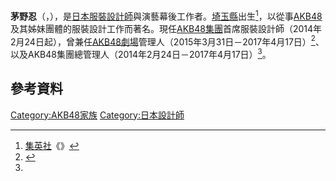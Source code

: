 {{藝人
|姓名 = 茅野忍
|原名 = {{lang|ja|茅野 しのぶ}}
|類型 = 幕後
|國籍 = {{JPN}}
|出生日期 = {{birth date and age|1982|07|09}}
|逝世日期 = 
|逝世地點 = 
|職業 = [[服裝設計師|服裝設計師]]、[[AKB48集團|AKB48集團]]營運方人員
|語言 = 日語
|出道日期 = 2005年12月8日
|經紀公司 = [[office48|office48]]、osare company（{{lang|ja|オサレカンパニー}}）
|相關團體 = [[AKB48|AKB48]]<br/>[[SDN48|SDN48]]<br/>[[SKE48|SKE48]]<br/>[[NMB48|NMB48]]<br/>[[HKT48|HKT48]]<br/>[[NGT48|NGT48]]<br/>[[STU48|STU48]]
}}
'''茅野忍'''（{{jpn|j=茅野 しのぶ|hg=かやのしのぶ|rm=Kayano Shinobu|f=y}}，{{bd|1982年|07月9日}}），是[[日本|日本]][[服裝設計師|服裝設計師]]與演藝幕後工作者。[[埼玉縣|埼玉縣]]出生<ref>[[集英社|集英社]]《{{lang|ja|AKB総選挙! 水着サプライズ発表2014}}》</ref>，以從事[[AKB48|AKB48]]及其姊妹團體的服裝設計工作而著名。現任[[AKB48集團|AKB48集團]]首席服裝設計師（2014年2月24日起），曾兼任[[AKB48劇場|AKB48劇場]]管理人（2015年3月31日－2017年4月17日）<ref name="AKB-blog_entry-12266396860">{{cite web|url=https://ameblo.jp/akihabara48/entry-12266396860.html|script-title=ja:AKB48グループ劇場支配人人事異動のお知らせ|work=AKB48 Official Blog|language=ja|date=2017-04-17|accessdate=2017-04-20|archive-date=2018-04-22|archive-url=https://web.archive.org/web/20180422111920/http://ameblo.jp/akihabara48/entry-12266396860.html|dead-url=no}}</ref>、以及AKB48集團總管理人（2014年2月24日－2017年4月17日）<ref name="AKB-blog_entry-12266396860" />。

== 參考資料 ==
{{reflist}}

{{AKB48}}

{{DEFAULTSORT:Kayano Shinobu}}
[[Category:AKB48家族|Category:AKB48家族]]
[[Category:日本設計師|Category:日本設計師]]